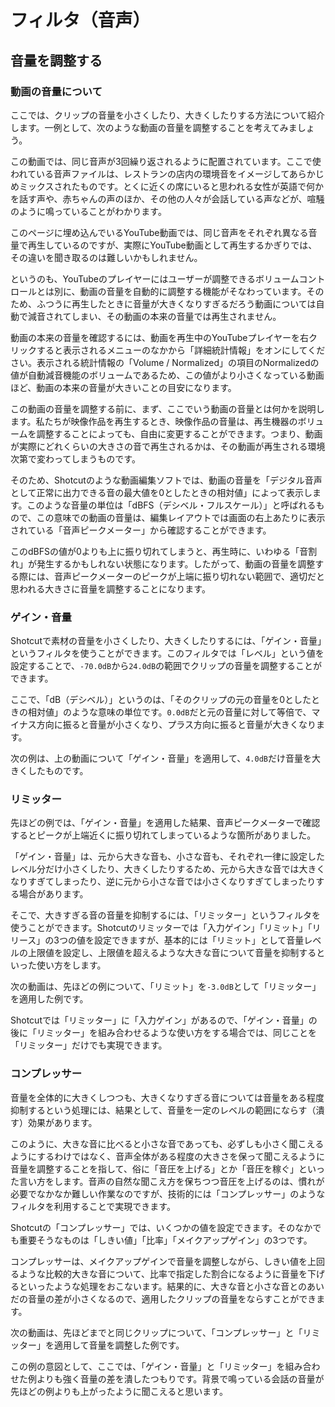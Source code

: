 # フィルタ（音声）

## 音量を調整する

### 動画の音量について

ここでは、クリップの音量を小さくしたり、大きくしたりする方法について紹介します。一例として、次のような動画の音量を調整することを考えてみましょう。

:::{.youtube video_id=_SiQFBDLQbA title="元の音声ファイル" collapse=false}
:::

この動画では、同じ音声が3回繰り返されるように配置されています。ここで使われている音声ファイルは、レストランの店内の環境音をイメージしてあらかじめミックスされたものです。とくに近くの席にいると思われる女性が英語で何かを話す声や、赤ちゃんの声のほか、その他の人々が会話している声などが、喧騒のように鳴っていることがわかります。

:::{.callout-note}
このページに埋め込んでいるYouTube動画では、同じ音声をそれぞれ異なる音量で再生しているのですが、実際にYouTube動画として再生するかぎりでは、その違いを聞き取るのは難しいかもしれません。

というのも、YouTubeのプレイヤーにはユーザーが調整できるボリュームコントロールとは別に、動画の音量を自動的に調整する機能がそなわっています。そのため、ふつうに再生したときに音量が大きくなりすぎるだろう動画については自動で減音されてしまい、その動画の本来の音量では再生されません。

動画の本来の音量を確認するには、動画を再生中のYouTubeプレイヤーを右クリックすると表示されるメニューのなかから「詳細統計情報」をオンにしてください。表示される統計情報の「Volume / Normalized」の項目のNormalizedの値が自動減音機能のボリュームであるため、この値がより小さくなっている動画ほど、動画の本来の音量が大きいことの目安になります。
:::

この動画の音量を調整する前に、まず、ここでいう動画の音量とは何かを説明します。私たちが映像作品を再生するとき、映像作品の音量は、再生機器のボリュームを調整することによっても、自由に変更することができます。つまり、動画が実際にどれくらいの大きさの音で再生されるかは、その動画が再生される環境次第で変わってしまうものです。

そのため、Shotcutのような動画編集ソフトでは、動画の音量を「デジタル音声として正常に出力できる音の最大値を0としたときの相対値」によって表示します。このような音量の単位は「dBFS（デシベル・フルスケール）」と呼ばれるもので、この意味での動画の音量は、編集レイアウトでは画面の右上あたりに表示されている「音声ピークメーター」から確認することができます。

このdBFSの値が0よりも上に振り切れてしまうと、再生時に、いわゆる「音割れ」が発生するかもしれない状態になります。したがって、動画の音量を調整する際には、音声ピークメーターのピークが上端に振り切れない範囲で、適切だと思われる大きさに音量を調整することになります。

### ゲイン・音量

Shotcutで素材の音量を小さくしたり、大きくしたりするには、「ゲイン・音量」というフィルタを使うことができます。このフィルタでは「レベル」という値を設定することで、`-70.0dB`から`24.0dB`の範囲でクリップの音量を調整することができます。

ここで、「dB（デシベル）」というのは、「そのクリップの元の音量を0としたときの相対値」のような意味の単位です。`0.0dB`だと元の音量に対して等倍で、マイナス方向に振ると音量が小さくなり、プラス方向に振ると音量が大きくなります。

次の例は、上の動画について「ゲイン・音量」を適用して、`4.0dB`だけ音量を大きくしたものです。

:::{.youtube video_id=gUKAJ9VrBHU title="「ゲイン・音量」" collapse=false}
:::

### リミッター

先ほどの例では、「ゲイン・音量」を適用した結果、音声ピークメーターで確認するとピークが上端近くに振り切れてしまっているような箇所がありました。

「ゲイン・音量」は、元から大きな音も、小さな音も、それぞれ一律に設定したレベル分だけ小さくしたり、大きくしたりするため、元から大きな音では大きくなりすぎてしまったり、逆に元から小さな音では小さくなりすぎてしまったりする場合があります。

そこで、大きすぎる音の音量を抑制するには、「リミッター」というフィルタを使うことができます。Shotcutのリミッターでは「入力ゲイン」「リミット」「リリース」の3つの値を設定できますが、基本的には「リミット」として音量レベルの上限値を設定し、上限値を超えるような大きな音について音量を抑制するといった使い方をします。

次の動画は、先ほどの例について、「リミット」を`-3.0dB`として「リミッター」を適用した例です。

:::{.youtube video_id=F4w3xyyvHws title="「ゲイン・音量」＋「リミッター」" collapse=false}
:::

:::{.callout-tip}
Shotcutでは「リミッター」に「入力ゲイン」があるので、「ゲイン・音量」の後に「リミッター」を組み合わせるような使い方をする場合では、同じことを「リミッター」だけでも実現できます。
:::

### コンプレッサー

音量を全体的に大きくしつつも、大きくなりすぎる音については音量をある程度抑制するという処理には、結果として、音量を一定のレベルの範囲にならす（潰す）効果があります。

このように、大きな音に比べると小さな音であっても、必ずしも小さく聞こえるようにするわけではなく、音声全体がある程度の大きさを保って聞こえるように音量を調整することを指して、俗に「音圧を上げる」とか「音圧を稼ぐ」といった言い方をします。音声の自然な聞こえ方を保ちつつ音圧を上げるのは、慣れが必要でなかなか難しい作業なのですが、技術的には「コンプレッサー」のようなフィルタを利用することで実現できます。

Shotcutの「コンプレッサー」では、いくつかの値を設定できます。そのなかでも重要そうなものは「しきい値」「比率」「メイクアップゲイン」の3つです。

コンプレッサーは、メイクアップゲインで音量を調整しながら、しきい値を上回るような比較的大きな音について、比率で指定した割合になるように音量を下げるといったような処理をおこないます。結果的に、大きな音と小さな音とのあいだの音量の差が小さくなるので、適用したクリップの音量をならすことができます。

次の動画は、先ほどまでと同じクリップについて、「コンプレッサー」と「リミッター」を適用して音量を調整した例です。

:::{.youtube video_id=xUCRm5y5BDQ title="「コンプレッサー」＋「リミッター」" collapse=false}
:::

この例の意図として、ここでは、「ゲイン・音量」と「リミッター」を組み合わせた例よりも強く音量の差を潰したつもりです。背景で鳴っている会話の音量が先ほどの例よりも上がったように聞こえると思います。

<!--

## 特定の周波数帯の音量を下げる

> 🚧準備中🚧

私たち人間の耳には、聴覚特性と呼ばれるある種の「癖」があります。大雑把にいうと、同じ音量レベルで再生された音であっても、私たちの耳には、高い音ほど実際より大きな音のように聞こえ、低い音ほど実際より小さな音に聞こえるようになっています。

- ローパス・ハイパス・バンドパス
- ノッチ（刻み目）
- イコライザー（Equalizer）

-->
